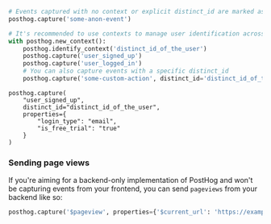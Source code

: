 
<Intro />

```python
# Events captured with no context or explicit distinct_id are marked as personless, and will have an auto-generated distinct_id:
posthog.capture('some-anon-event')

# It's recommended to use contexts to manage user identification across multiple capture calls
with posthog.new_context():
    posthog.identify_context('distinct_id_of_the_user')
    posthog.capture('user_signed_up')
    posthog.capture('user_logged_in')
    # You can also capture events with a specific distinct_id
    posthog.capture('some-custom-action', distinct_id='distinct_id_of_the_user')

```

<NamingTip />

<SettingProperties />

```
posthog.capture(
    "user_signed_up",
    distinct_id="distinct_id_of_the_user",
    properties={
        "login_type": "email",
        "is_free_trial": "true"
    }
)
```

### Sending page views

If you're aiming for a backend-only implementation of PostHog and won't be capturing events from your frontend, you can send `pageviews` from your backend like so:

```python
posthog.capture('$pageview', properties={'$current_url': 'https://example.com'})
```
